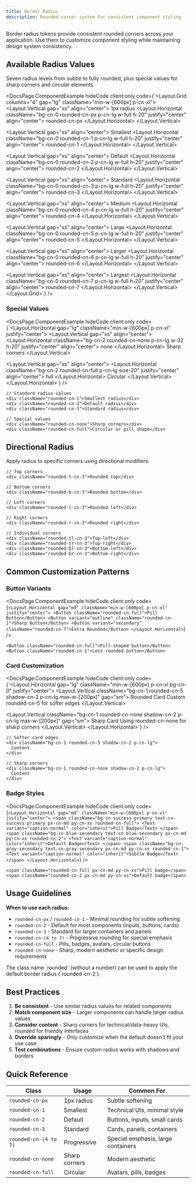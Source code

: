 ```yaml
---
title: Border Radius
description: Rounded corner system for consistent component styling
---
```



Border radius tokens provide consistent rounded corners across your application. Use them to customize component styling while maintaining design system consistency.

## Available Radius Values

Seven radius levels from subtle to fully rounded, plus special values for sharp corners and circular elements.

<DocsPage.ComponentExample
  hideCode
  client:only
  code={`<Layout.Grid columns="4" gap="lg" className="min-w-[600px] p-cn-xl">
  <Layout.Vertical gap="xs" align="center">
    <Text variant="caption-normal" color="foreground-3">1px radius</Text>
    <Layout.Horizontal className="bg-cn-0 rounded-cn-px p-cn-lg w-full h-20" justify="center" align="center">
      <Text variant="caption-normal" className="font-mono text-cn-size-1">rounded-cn-px</Text>
    </Layout.Horizontal>
  </Layout.Vertical>
  
  <Layout.Vertical gap="xs" align="center">
    <Text variant="caption-normal" color="foreground-3">Smallest</Text>
    <Layout.Horizontal className="bg-cn-0 rounded-cn-1 p-cn-lg w-full h-20" justify="center" align="center">
      <Text variant="caption-normal" className="font-mono text-cn-size-1">rounded-cn-1</Text>
    </Layout.Horizontal>
  </Layout.Vertical>
  
  <Layout.Vertical gap="xs" align="center">
    <Text variant="caption-normal" color="foreground-3">Default</Text>
    <Layout.Horizontal className="bg-cn-0 rounded-cn-2 p-cn-lg w-full h-20" justify="center" align="center">
      <Text variant="caption-normal" className="font-mono text-cn-size-1">rounded-cn-2</Text>
    </Layout.Horizontal>
  </Layout.Vertical>
  
  <Layout.Vertical gap="xs" align="center">
    <Text variant="caption-normal" color="foreground-3">Standard</Text>
    <Layout.Horizontal className="bg-cn-0 rounded-cn-3 p-cn-lg w-full h-20" justify="center" align="center">
      <Text variant="caption-normal" className="font-mono text-cn-size-1">rounded-cn-3</Text>
    </Layout.Horizontal>
  </Layout.Vertical>
  
  <Layout.Vertical gap="xs" align="center">
    <Text variant="caption-normal" color="foreground-3">Medium</Text>
    <Layout.Horizontal className="bg-cn-0 rounded-cn-4 p-cn-lg w-full h-20" justify="center" align="center">
      <Text variant="caption-normal" className="font-mono text-cn-size-1">rounded-cn-4</Text>
    </Layout.Horizontal>
  </Layout.Vertical>
  
  <Layout.Vertical gap="xs" align="center">
    <Text variant="caption-normal" color="foreground-3">Large</Text>
    <Layout.Horizontal className="bg-cn-0 rounded-cn-5 p-cn-lg w-full h-20" justify="center" align="center">
      <Text variant="caption-normal" className="font-mono text-cn-size-1">rounded-cn-5</Text>
    </Layout.Horizontal>
  </Layout.Vertical>
  
  <Layout.Vertical gap="xs" align="center">
    <Text variant="caption-normal" color="foreground-3">Larger</Text>
    <Layout.Horizontal className="bg-cn-0 rounded-cn-6 p-cn-lg w-full h-20" justify="center" align="center">
      <Text variant="caption-normal" className="font-mono text-cn-size-1">rounded-cn-6</Text>
    </Layout.Horizontal>
  </Layout.Vertical>
  
  <Layout.Vertical gap="xs" align="center">
    <Text variant="caption-normal" color="foreground-3">Largest</Text>
    <Layout.Horizontal className="bg-cn-0 rounded-cn-7 p-cn-lg w-full h-20" justify="center" align="center">
      <Text variant="caption-normal" className="font-mono text-cn-size-1">rounded-cn-7</Text>
    </Layout.Horizontal>
  </Layout.Vertical>
</Layout.Grid>`}
/>

### Special Values

<DocsPage.ComponentExample
  hideCode
  client:only
  code={`<Layout.Horizontal gap="lg" className="min-w-[600px] p-cn-xl" justify="center">
  <Layout.Vertical gap="xs" align="center">
    <Layout.Horizontal className="bg-cn-2 rounded-cn-none p-cn-lg w-32 h-20" justify="center" align="center">
      <Text variant="caption-normal" className="font-mono text-cn-size-1">none</Text>
    </Layout.Horizontal>
    <Text variant="caption-normal" color="foreground-3">Sharp corners</Text>
  </Layout.Vertical>
  
  <Layout.Vertical gap="xs" align="center">
    <Layout.Horizontal className="bg-cn-2 rounded-cn-full p-cn-lg size-20" justify="center" align="center">
      <Text variant="caption-normal" className="font-mono text-cn-size-1">full</Text>
    </Layout.Horizontal>
    <Text variant="caption-normal" color="foreground-3">Circular</Text>
  </Layout.Vertical>
</Layout.Horizontal>`}
/>

```tsx
// Standard radius values
<div className="rounded-cn-1">Smallest radius</div>
<div className="rounded-cn-2">Default radius</div>
<div className="rounded-cn-3">Standard radius</div>

// Special values
<div className="rounded-cn-none">Sharp corners</div>
<div className="rounded-cn-full">Circular or pill shape</div>
```

## Directional Radius

Apply radius to specific corners using directional modifiers:

```tsx
// Top corners
<div className="rounded-t-cn-3">Rounded top</div>

// Bottom corners
<div className="rounded-b-cn-3">Rounded bottom</div>

// Left corners
<div className="rounded-l-cn-3">Rounded left</div>

// Right corners
<div className="rounded-r-cn-3">Rounded right</div>

// Individual corners
<div className="rounded-tl-cn-3">Top-left</div>
<div className="rounded-tr-cn-3">Top-right</div>
<div className="rounded-bl-cn-3">Bottom-left</div>
<div className="rounded-br-cn-3">Bottom-right</div>
```

## Common Customization Patterns

### Button Variants

<DocsPage.ComponentExample
  hideCode
  client:only
  code={`<Layout.Horizontal gap="md" className="min-w-[600px] p-cn-xl" justify="center">
  <Button className="rounded-cn-full">Pill Button</Button>
  <Button variant="outline" className="rounded-cn-1">Sharp Button</Button>
  <Button variant="secondary" className="rounded-cn-7">Extra Rounded</Button>
</Layout.Horizontal>`}
/>

```tsx
<Button className="rounded-cn-full">Pill-shaped button</Button>
<Button className="rounded-cn-1">Less rounded button</Button>
```

### Card Customization

<DocsPage.ComponentExample
  hideCode
  client:only
  code={`<Layout.Horizontal gap="lg" className="min-w-[600px] p-cn-xl bg-cn-0" justify="center">
  <Layout.Vertical className="bg-cn-1 rounded-cn-5 shadow-cn-2 p-cn-lg max-w-[200px]" gap="sm">
    <Text variant="heading-small">Rounded Card</Text>
    <Text variant="caption-normal" color="foreground-2">Custom rounded-cn-5 for softer edges</Text>
  </Layout.Vertical>
  
  <Layout.Vertical className="bg-cn-1 rounded-cn-none shadow-cn-2 p-cn-lg max-w-[200px]" gap="sm">
    <Text variant="heading-small">Sharp Card</Text>
    <Text variant="caption-normal" color="foreground-2">Using rounded-cn-none for sharp corners</Text>
  </Layout.Vertical>
</Layout.Horizontal>`}
/>

```tsx
// Softer card edges
<div className="bg-cn-1 rounded-cn-5 shadow-cn-2 p-cn-lg">
  Content
</div>

// Sharp corners
<div className="bg-cn-1 rounded-cn-none shadow-cn-2 p-cn-lg">
  Content
</div>
```

### Badge Styles

<DocsPage.ComponentExample
  hideCode
  client:only
  code={`<Layout.Horizontal gap="md" className="min-w-[600px] p-cn-xl" justify="center">
  <span className="bg-cn-success-primary text-cn-success-primary px-cn-md py-cn-xs rounded-cn-full">
    <Text variant="caption-normal" color="inherit">Pill Badge</Text>
  </span>
  <span className="bg-cn-blue-secondary text-cn-blue-secondary px-cn-md py-cn-xs rounded-cn-2">
    <Text variant="caption-normal" color="inherit">Default Badge</Text>
  </span>
  <span className="bg-cn-gray-secondary text-cn-gray-secondary px-cn-md py-cn-xs rounded-cn-1">
    <Text variant="caption-normal" color="inherit">Subtle Badge</Text>
  </span>
</Layout.Horizontal>`}
/>

```tsx
<span className="rounded-cn-full px-cn-md py-cn-xs">Pill badge</span>
<span className="rounded-cn-2 px-cn-md py-cn-xs">Default badge</span>
```

## Usage Guidelines

**When to use each radius:**

- `rounded-cn-px` / `rounded-cn-1` - Minimal rounding for subtle softening
- `rounded-cn-2` - Default for most components (inputs, buttons, cards)
- `rounded-cn-3` - Standard for larger containers and panels
- `rounded-cn-(4 to 7)` - Progressive rounding for special emphasis
- `rounded-cn-full` - Pills, badges, avatars, circular buttons
- `rounded-cn-none` - Sharp, modern aesthetic or specific design requirements

<Aside type="tip" title="Default Radius Shorthand">
  The class name `rounded` (without a number) can be used to apply the default
  border radius (`rounded-cn-2`).
</Aside>

## Best Practices

1. **Be consistent** - Use similar radius values for related components
2. **Match component size** - Larger components can handle larger radius values
3. **Consider content** - Sharp corners for technical/data-heavy UIs, rounded for friendly interfaces
4. **Override sparingly** - Only customize when the default doesn't fit your use case
5. **Test combinations** - Ensure custom radius works with shadows and borders

## Quick Reference

| Class                 | Usage         | Common For                         |
| --------------------- | ------------- | ---------------------------------- |
| `rounded-cn-px`       | 1px radius    | Subtle softening                   |
| `rounded-cn-1`        | Smallest      | Technical UIs, minimal style       |
| `rounded-cn-2`        | Default       | Buttons, inputs, small cards       |
| `rounded-cn-3`        | Standard      | Cards, panels, containers          |
| `rounded-cn-(4 to 7)` | Progressive   | Special emphasis, large containers |
| `rounded-cn-none`     | Sharp corners | Modern aesthetic                   |
| `rounded-cn-full`     | Circular      | Avatars, pills, badges             |
